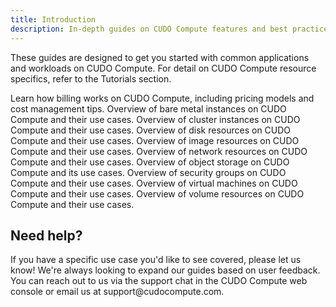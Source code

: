 ```yaml
---
title: Introduction
description: In-depth guides on CUDO Compute features and best practices.
---
```


<Note type="info">These guides are designed to get you started with common applications and workloads on CUDO Compute. For detail on CUDO Compute resource specifics, refer to the <Link href="/tutorials">Tutorials</Link> section.</Note>

<CardGroup cols={3}>
    <Card title="Billing" icon="credit-card" href="/guides/billing">Learn how billing works on CUDO Compute, including pricing models and cost management tips.</Card>
    <Card title="Bare metal" icon="server" href="/guides/bare-metal">Overview of bare metal instances on CUDO Compute and their use cases.</Card>
    <Card title="Clusters" icon="cloud" href="/guides/clusters">Overview of cluster instances on CUDO Compute and their use cases.</Card>
    <Card title="Disks" icon="hard-drive" href="/guides/disks">Overview of disk resources on CUDO Compute and their use cases.</Card>
    <Card title="Images" icon="compact-disc" href="/guides/images">Overview of image resources on CUDO Compute and their use cases.</Card>
    <Card title="Networks" icon="globe" href="/guides/networks">Overview of network resources on CUDO Compute and their use cases.</Card>
    <Card title="Object storage" icon="bucket" href="/guides/object-storage">Overview of object storage on CUDO Compute and its use cases.</Card>
    <Card title="Security groups" icon="shield-check" href="/guides/security-groups">Overview of security groups on CUDO Compute and their use cases.</Card>
    <Card title="Virtual machines" icon="computer" href="/guides/virtual-machines">Overview of virtual machines on CUDO Compute and their use cases.</Card>
    <Card title="Volumes" icon="hard-drive" href="/guides/volumes">Overview of volume resources on CUDO Compute and their use cases.</Card>
</CardGroup>

## Need help?
<Note>
If you have a specific use case you'd like to see covered, please let us know! We're always looking to expand our guides based on user feedback. You can reach out to us via the support chat in the CUDO Compute web console or email us at support@cudocompute.com.
</Note>
